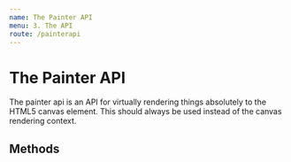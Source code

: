 ```yaml
---
name: The Painter API
menu: 3. The API
route: /painterapi
---
```



# The Painter API

The painter api is an API for virtually rendering things absolutely to the HTML5 canvas element. This should always be used instead of the canvas rendering context.

## Methods

<InterfaceDocumentation interfaceMetadata={IPainterAPI} />
